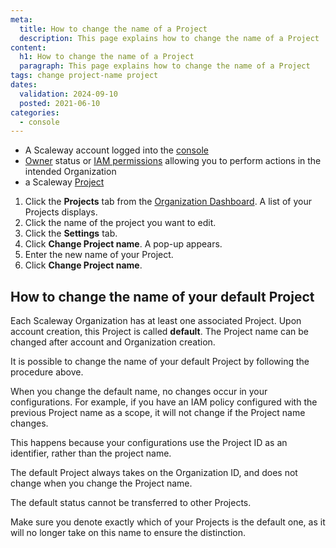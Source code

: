 ```yaml
---
meta:
  title: How to change the name of a Project
  description: This page explains how to change the name of a Project
content:
  h1: How to change the name of a Project
  paragraph: This page explains how to change the name of a Project
tags: change project-name project
dates:
  validation: 2024-09-10
  posted: 2021-06-10
categories:
  - console
---
```


<Macro id="requirements" />

- A Scaleway account logged into the [console](https://console.scaleway.com)
- [Owner](/iam/concepts/#owner) status or [IAM permissions](/iam/concepts/#permission) allowing you to perform actions in the intended Organization
- a Scaleway [Project](/organizations-and-projects/concepts/#project)

1. Click the **Projects** tab from the [Organization Dashboard](https://console.scaleway.com/organization). A list of your Projects displays.
2. Click the name of the project you want to edit.
3. Click the **Settings** tab.
4. Click **Change Project name**. A pop-up appears.
5. Enter the new name of your Project.
6. Click **Change Project name**.

## How to change the name of your default Project

Each Scaleway Organization has at least one associated Project. Upon account creation, this Project is called **default**. The Project name can be changed after account and Organization creation.

It is possible to change the name of your default Project by following the procedure above.

When you change the default name, no changes occur in your configurations. For example, if you have an IAM policy configured with the previous Project name as a scope, it will not change if the Project name changes.

This happens because your configurations use the Project ID as an identifier, rather than the project name.

The default Project always takes on the Organization ID, and does not change when you change the Project name.

The default status cannot be transferred to other Projects.

<Message type="important">
  Make sure you denote exactly which of your Projects is the default one, as it will no longer take on this name to ensure the distinction.
</Message>
